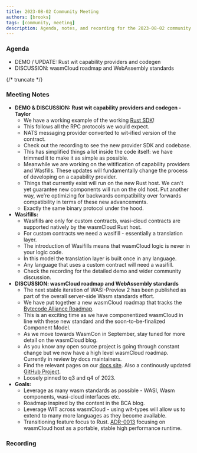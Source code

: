 ```yaml
---
title: 2023-08-02 Community Meeting
authors: [brooks]
tags: [community, meeting]
description: Agenda, notes, and recording for the 2023-08-02 community meeting
---
```



### Agenda

- DEMO / UPDATE: Rust wit capability providers and codegen
- DISCUSSION: wasmCloud roadmap and WebAssembly standards

{/* truncate */}

### Meeting Notes

- **DEMO & DISCUSSION: Rust wit capability providers and codegen - Taylor**
  - We have a working example of the working [Rust SDK](https://github.com/wasmCloud/wasmCloud/tree/main/crates/provider-sdk)!
  - This follows all the RPC protocols we would expect.
  - NATS messaging provider converted to wit-ified version of the contract.
  - Check out the recording to see the new provider SDK and codebase.
  - This has simplified things a lot inside the code itself: we have trimmed it to make it as simple as possible.
  - Meanwhile we are working on the witification of capability providers and Wasfills. These updates will fundamentally change the process of developing on a capability provider.
  - Things that currently exist will run on the new Rust host. We can't yet guarantee new components will run on the old host. Put another way, we're optimizing for backwards compatibility over forwards compatibility in terms of these new advancements.
  - Exactly the same binary protocol under the hood.
- **Wasifills:**
  - Wasifills are only for custom contracts, wasi-cloud contracts are supported natively by the wasmCloud Rust host.
  - For custom contracts we need a wasifill - essentially a translation layer.
  - The introduction of Wasifills means that wasmCloud logic is never in your logic code.
  - In this model the translation layer is built once in any language.
  - Any language that uses a custom contract will need a wasifill.
  - Check the recording for the detailed demo and wider community discussion.
- **DISCUSSION: wasmCloud roadmap and WebAssembly standards**
  - The next stable iteration of WASI-Preview 2 has been published as part of the overall server-side Wasm standards effort.
  - We have put together a new wasmCloud roadmap that tracks the [Bytecode Alliance Roadmap](https://bytecodealliance.org/articles/webassembly-the-updated-roadmap-for-developers).
  - This is an exciting time as we have componentized wasmCloud in line with these new standard and the soon-to-be-finalized Component Model.
  - As we move towards WasmCon in September, stay tuned for more detail on the wasmCloud blog.
  - As you know any open source project is going through constant change but we now have a high level wasmCloud roadmap. Currently in review by docs maintainers.
  - Find the relevant pages on our [docs site](https://wasmcloud.com/docs/roadmap). Also a continously updated [GitHub Project](https://github.com/orgs/wasmCloud/projects/7/views/3).
  - Loosely pinned to q3 and q4 of 2023.
- **Goals:**
  - Leverage as many wasm standards as possible - WASI, Wasm components, wasi-cloud interfaces etc.
  - Roadmap inspired by the content in the BCA blog.
  - Leverage WIT across wasmCloud - using wit-types will allow us to extend to many more languages as they become available.
  - Transitioning feature focus to Rust. [ADR-0013](https://github.com/wasmCloud/wasmCloud/blob/main/adr/0013-transition-feature-focus-to-rust.md) focusing on wasmCloud host as a portable, stable high performance runtime.

### Recording

<YouTube url="https://www.youtube.com/watch?v=tsRTvwBrlpM" />
